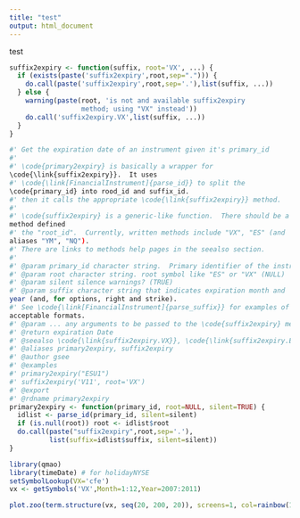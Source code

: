 ```yaml
---
title: "test"
output: html_document
---
```


test


```r
suffix2expiry <- function(suffix, root='VX', ...) {
  if (exists(paste('suffix2expiry',root,sep="."))) {
    do.call(paste('suffix2expiry',root,sep='.'),list(suffix, ...))
  } else {
    warning(paste(root, 'is not and available suffix2expiry
                  method; using "VX" instead'))
    do.call('suffix2expiry.VX',list(suffix, ...))
  }
}

#' Get the expiration date of an instrument given it's primary_id
#'
#' \code{primary2expiry} is basically a wrapper for
\code{\link{suffix2expiry}}.  It uses
#' \code{\link[FinancialInstrument]{parse_id}} to split the
\code{primary_id} into rood_id and suffix_id.
#' then it calls the appropriate \code{\link{suffix2expiry}} method.
#'
#' \code{suffix2expiry} is a generic-like function.  There should be a
method defined
#' the "root_id".  Currently, written methods include "VX", "ES" (and
aliases "YM", "NQ").
#' There are links to methods help pages in the seealso section.
#'
#' @param primary_id character string.  Primary identifier of the instrument
#' @param root character string. root symbol like "ES" or "VX" (NULL)
#' @param silent silence warnings? (TRUE)
#' @param suffix character string that indicates expiration month and
year (and, for options, right and strike).
#' See \code{\link[FinancialInstrument]{parse_suffix}} for examples of
acceptable formats.
#' @param ... any arguments to be passed to the \code{suffix2expiry} method
#' @return expiration Date
#' @seealso \code{\link{suffix2expiry.VX}}, \code{\link{suffix2expiry.ES}}
#' @aliases primary2expiry, suffix2expiry
#' @author gsee
#' @examples
#' primary2expiry("ESU1")
#' suffix2expiry('V11', root='VX')
#' @export
#' @rdname primary2expiry
primary2expiry <- function(primary_id, root=NULL, silent=TRUE) {
  idlist <- parse_id(primary_id, silent=silent)
  if (is.null(root)) root <- idlist$root
  do.call(paste("suffix2expiry",root,sep='.'),
          list(suffix=idlist$suffix, silent=silent))
}
```

```r
library(qmao)
library(timeDate) # for holidayNYSE
setSymbolLookup(VX='cfe')
vx <- getSymbols('VX',Month=1:12,Year=2007:2011)

plot.zoo(term.structure(vx, seq(20, 200, 20)), screens=1, col=rainbow(10))
```
